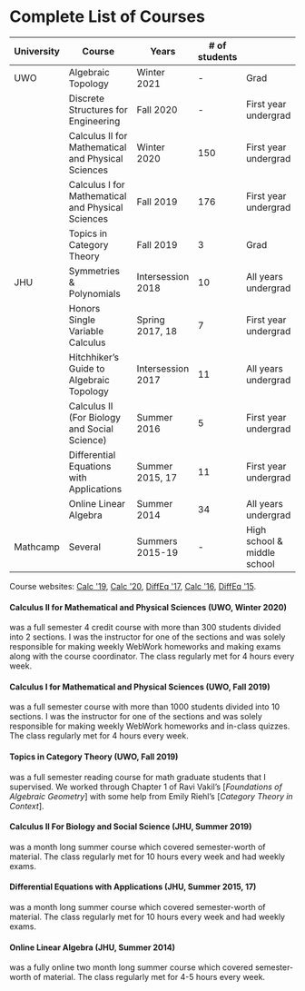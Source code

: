 
# Complete List of Courses

| University | Course                                             | Years             | # of students |                             |
|------------|----------------------------------------------------|-------------------|---------------|-----------------------------|
| UWO        | Algebraic Topology                                 | Winter 2021       | -             | Grad                        |
|            | Discrete Structures for Engineering                | Fall 2020         | -             | First year undergrad        |
|            | Calculus II for Mathematical and Physical Sciences | Winter 2020       | 150           | First year undergrad        |
|            | Calculus I for Mathematical and Physical Sciences  | Fall 2019         | 176           | First year undergrad        |
|            | Topics in Category Theory                          | Fall 2019         | 3             | Grad                        |
| JHU        | Symmetries & Polynomials                           | Intersession 2018 | 10            | All years undergrad         |
|            | Honors Single Variable Calculus                    | Spring 2017, 18   | 7             | First year undergrad        |
|            | Hitchhiker’s Guide to Algebraic Topology           | Intersession 2017 | 11            | All years undergrad         |
|            | Calculus II (For Biology and Social Science)       | Summer 2016       | 5             | First year undergrad        |
|            | Differential Equations with Applications           | Summer 2015, 17   | 11            | First year undergrad        |
|            | Online Linear Algebra                              | Summer 2014       | 34            | All years undergrad         |
| Mathcamp   | Several                                            | Summers 2015-19   | -             | High school & middle school |

Course websites: [Calc \'19], [Calc \'20], [DiffEq \'17], [Calc \'16], [DiffEq \'15].

#### Calculus II for Mathematical and Physical Sciences (UWO, Winter 2020) {-}
was a full semester 4 credit course with more than 300 students divided into 2 sections. I was the instructor for one of the sections and was solely responsible for making weekly WebWork homeworks and making exams along with the course coordinator. The class regularly met for 4 hours every week.

#### Calculus I for Mathematical and Physical Sciences (UWO, Fall 2019) {-}
was a full semester course with more than 1000 students divided into 10 sections. I was the instructor for one of the sections and was solely responsible for making weekly WebWork homeworks and in-class quizzes. The class regularly met for 4 hours every week.

#### Topics in Category Theory (UWO, Fall 2019) {-}
was a full semester reading course for math graduate students that I supervised. We worked through Chapter 1 of Ravi Vakil's [*Foundations of Algebraic Geometry*] with some help from Emily Riehl's [*Category Theory in Context*].

#### Calculus II For Biology and Social Science (JHU, Summer 2019) {-}
was a month long summer course which covered semester-worth of material. The class regularly met for 10 hours every week and had weekly exams.

#### Differential Equations with Applications (JHU, Summer 2015, 17)
was a month long summer course which covered semester-worth of material. The class regularly met for 10 hours every week and had weekly exams.

#### Online Linear Algebra (JHU, Summer 2014) {-}
was a fully online two month long summer course which covered semester-worth of material. The class regularly met for 4-5 hours every week.

  [DiffEq \'15]: https://drive.google.com/drive/folders/1X7WKPhBljbXt6dBt278t2lKUlWUKIU5Z?usp=sharing
  [DiffEq \'17]: https://drive.google.com/drive/folders/1_lSraXoUwk7CmStg23T1nHpYvf9zq9jA?usp=sharing
  [Calc \'16]: https://drive.google.com/drive/folders/199dY1MF3TWhJ6gUKQyPf_7YK6rO36HZc?usp=sharing
  [Calc \'19]: https://www.youtube.com/playlist?list=PLXAOfwfSuiKkdSQB2tVu_KcYMWhZpK19J
  [Calc \'20]: https://drive.google.com/drive/folders/1MkXy0CPOKqSJANr9QSD4gwYdMYjVcdmV?usp=sharing